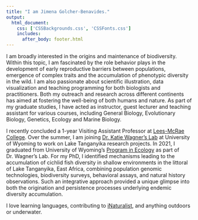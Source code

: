```yaml
---
title: "I am Jimena Golcher-Benavides."
output: 
  html_document:
    css: ['CSSBackgrounds.css', 'CSSFonts.css']
    includes:
      after_body: footer.html
---
```


<!-- This adds my headshot, floating to the left of the text and with 20 pixels of padding around it.  -->

<script>
   $(document).ready(function() {
     $head = $('#header');
     $head.prepend('<img src=\"Jime22.jpg\" style=\"float: left;width: 300px;padding: 20px\"/>')
   });
</script>

 I am broadly interested in the origins and maintenance of biodiversity. Within this topic, I am fascinated by the role behavior plays in the development of early reproductive barriers between populations, emergence of complex traits and the accumulation of phenotypic diversity in the wild. I am also passionate about scientific illustration, data visualization and teaching programming for both biologists and practitioners. Both my outreach and research across different continents has aimed at fostering the well-being of both humans and nature. As part of my graduate studies, I have acted as instructor, guest lecturer and teaching assistant for various courses, including General Biology, Evolutionary Biology, Genetics, Ecology and Marine Biology.  

 
I recently concluded a 1-year Visiting Assistant Professor at [Lees-McRae College](https://www.lmc.edu). Over the summer, I am joining [Dr. Katie Wagner's Lab](https://cewagnerlab.com) at University of Wyoming to work on Lake Tanganyika research projects. In 2021, I graduated from University of Wyoming's [Program in Ecology](http://www.uwyo.edu/pie/) as part of Dr. Wagner's Lab. For my PhD, I identified mechanisms leading to the accumulation of cichlid fish diversity in shallow environments in the littoral of Lake Tanganyika, East Africa, combining population genomic technologies, biodiversity surveys, behavioral assays, and natural history observations. Such an integrative approach provided a unique glimpse into both the origination and persistence processes underlying endemic diversity accumulation.  


I love learning languages, contributing to [iNaturalist](https://www.inaturalist.org/users/318056), and anything outdoors or underwater.


